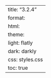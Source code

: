 ---
title: "3.2.4"
format:
    html:
        theme:
            light: flatly
            dark: darkly
        css: styles.css
        toc: true
---